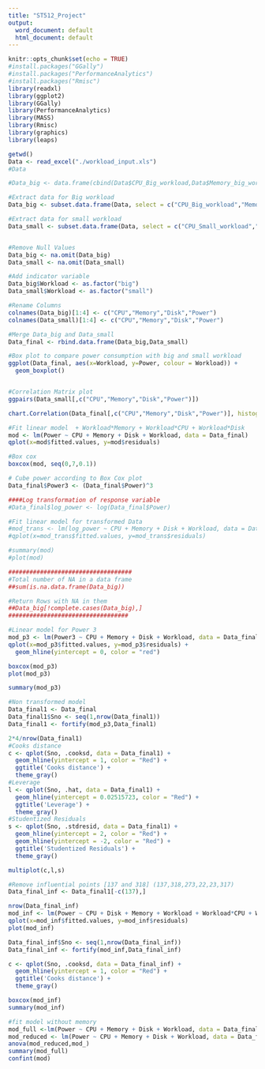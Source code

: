 ```yaml
---
title: "ST512_Project"
output:
  word_document: default
  html_document: default
---
```


```r
knitr::opts_chunk$set(echo = TRUE)
#install.packages("GGally")
#install.packages("PerformanceAnalytics")
#install.packages("Rmisc")
library(readxl)
library(ggplot2)
library(GGally)
library(PerformanceAnalytics)
library(MASS)
library(Rmisc)
library(graphics)
library(leaps)
```


```r
getwd()
Data <- read_excel("./workload_input.xls")
#Data

#Data_big <- data.frame(cbind(Data$CPU_Big_workload,Data$Memory_big_workload,Data$Disk_big_workload,Data$Power_big_workload))

#Extract data for Big workload
Data_big <- subset.data.frame(Data, select = c("CPU_Big_workload","Memory_big_workload","Disk_big_workload","Power_big_workload"))

#Extract data for small workload
Data_small <- subset.data.frame(Data, select = c("CPU_Small_workload","Memory_small_workload","Disk_small_workload","Power_small_workload"))


#Remove Null Values
Data_big <- na.omit(Data_big)
Data_small <- na.omit(Data_small)

#Add indicator variable
Data_big$Workload <- as.factor("big")
Data_small$Workload <- as.factor("small")

#Rename Columns
colnames(Data_big)[1:4] <- c("CPU","Memory","Disk","Power")
colnames(Data_small)[1:4] <- c("CPU","Memory","Disk","Power")

#Merge Data_big and Data_small
Data_final <- rbind.data.frame(Data_big,Data_small)

#Box plot to compare power consumption with big and small workload
ggplot(Data_final, aes(x=Workload, y=Power, colour = Workload)) +
  geom_boxplot()


#Correlation Matrix plot
ggpairs(Data_small[,c("CPU","Memory","Disk","Power")])

chart.Correlation(Data_final[,c("CPU","Memory","Disk","Power")], histogram=F, pch=19)

#Fit linear model  + Workload*Memory + Workload*CPU + Workload*Disk
mod <- lm(Power ~ CPU + Memory + Disk + Workload, data = Data_final)
qplot(x=mod$fitted.values, y=mod$residuals)

#Box cox
boxcox(mod, seq(0,7,0.1))

# Cube power according to Box Cox plot
Data_final$Power3 <- (Data_final$Power)^3 

####Log transformation of response variable
#Data_final$log_power <- log(Data_final$Power)

#Fit linear model for transformed Data
#mod_trans <- lm(log_power ~ CPU + Memory + Disk + Workload, data = Data_final)
#qplot(x=mod_trans$fitted.values, y=mod_trans$residuals)

#summary(mod)
#plot(mod)

###################################
#Total number of NA in a data frame
##sum(is.na.data.frame(Data_big))

#Return Rows with NA in them
##Data_big[!complete.cases(Data_big),]
##################################

```

```r
#Linear model for Power 3
mod_p3 <- lm(Power3 ~ CPU + Memory + Disk + Workload, data = Data_final)
qplot(x=mod_p3$fitted.values, y=mod_p3$residuals) +
  geom_hline(yintercept = 0, color = "red")

boxcox(mod_p3)
plot(mod_p3)

summary(mod_p3)

```




```r
#Non transformed model
Data_final1 <- Data_final
Data_final1$Sno <- seq(1,nrow(Data_final1))
Data_final1 <- fortify(mod_p3,Data_final1)

2*4/nrow(Data_final1)
#Cooks distance
c <- qplot(Sno, .cooksd, data = Data_final1) + 
  geom_hline(yintercept = 1, color = "Red") +
  ggtitle('Cooks distance') +
  theme_gray()
#Leverage
l <- qplot(Sno, .hat, data = Data_final1) +
  geom_hline(yintercept = 0.02515723, color = "Red") +
  ggtitle('Leverage') +
  theme_gray()
#Studentized Residuals
s <- qplot(Sno, .stdresid, data = Data_final1) +
  geom_hline(yintercept = 2, color = "Red") +
  geom_hline(yintercept = -2, color = "Red") +
  ggtitle('Studentized Residuals') +
  theme_gray()

multiplot(c,l,s)
```

```r
#Remove influential points [137 and 318] (137,318,273,22,23,317)
Data_final_inf <- Data_final1[-c(137),]

nrow(Data_final_inf)
mod_inf <- lm(Power ~ CPU + Disk + Memory + Workload + Workload*CPU + Workload*Memory + Workload*Disk, data = Data_final_inf)
qplot(x=mod_inf$fitted.values, y=mod_inf$residuals)
plot(mod_inf)

Data_final_inf$Sno <- seq(1,nrow(Data_final_inf))
Data_final_inf <- fortify(mod_inf,Data_final_inf) 

c <- qplot(Sno, .cooksd, data = Data_final_inf) + 
  geom_hline(yintercept = 1, color = "Red") +
  ggtitle('Cooks distance') +
  theme_gray()

boxcox(mod_inf)
summary(mod_inf)
```


```r
#fit model without memory
mod_full <-lm(Power ~ CPU + Memory + Disk + Workload, data = Data_final)
mod_reduced <- lm(Power ~ CPU + Memory + Disk + Workload, data = Data_final)
anova(mod_reduced,mod_)
summary(mod_full)
confint(mod)
```
